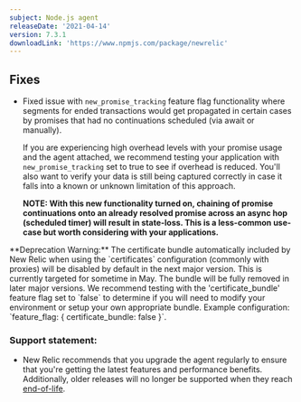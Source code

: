 ```yaml
---
subject: Node.js agent
releaseDate: '2021-04-14'
version: 7.3.1
downloadLink: 'https://www.npmjs.com/package/newrelic'
---
```


## Fixes

* Fixed issue with `new_promise_tracking` feature flag functionality where segments for ended transactions would get propagated in certain cases by promises that had no continuations scheduled (via await or manually).

  If you are experiencing high overhead levels with your promise usage and the agent attached, we recommend testing your application with  `new_promise_tracking` set to true to see if overhead is reduced. You'll also want to verify your data is still being captured correctly in case it falls into a known or unknown limitation of this approach.

  **NOTE: With this new functionality turned on, chaining of promise continuations onto an already resolved promise across an async hop (scheduled timer) will result in state-loss. This is a less-common use-case but worth considering with your applications.**

<Callout variant="important">
  **Deprecation Warning:** The certificate bundle automatically included by New Relic when using the `certificates` configuration (commonly with proxies) will be disabled by default in the next major version. This is currently targeted for sometime in May. The bundle will be fully removed in later major versions. We recommend testing with the 'certificate_bundle' feature flag set to `false` to determine if you will need to modify your environment or setup your own appropriate bundle. Example configuration: `feature_flag: { certificate_bundle: false }`.
</Callout>

### Support statement:

* New Relic recommends that you upgrade the agent regularly to ensure that you're getting the latest features and performance benefits. Additionally, older releases will no longer be supported when they reach [end-of-life](https://docs.newrelic.com/docs/using-new-relic/cross-product-functions/install-configure/notification-changes-new-relic-saas-features-distributed-software).
